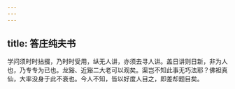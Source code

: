 ```yaml
---
---
---
```

title: 答庄纯夫书
---

学问须时时拈掇，乃时时受用，纵无人讲，亦须去寻人讲。盖日讲则日新，非为人也，乃专专为已也。龙谿、近谿二大老可以观矣。渠岂不知此事无巧法耶？佛袒真仙，大率没身于此不衰也。今人不知，皆以好度人目之，即差却题目矣。